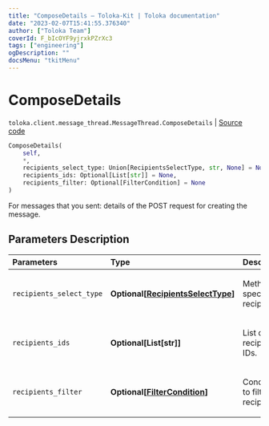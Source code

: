 ```yaml
---
title: "ComposeDetails — Toloka-Kit | Toloka documentation"
date: "2023-02-07T15:41:55.376340"
author: ["Toloka Team"]
coverId: F_bIcOYF9yjrxkPZrXc3
tags: ["engineering"]
ogDescription: ""
docsMenu: "tkitMenu"
---
```


# ComposeDetails
`toloka.client.message_thread.MessageThread.ComposeDetails` | [Source code](https://github.com/Toloka/toloka-kit/blob/v1.1.3/src/client/message_thread.py#L103)

```python
ComposeDetails(
    self,
    *,
    recipients_select_type: Union[RecipientsSelectType, str, None] = None,
    recipients_ids: Optional[List[str]] = None,
    recipients_filter: Optional[FilterCondition] = None
)
```

For messages that you sent: details of the POST request for creating the message.

## Parameters Description

| Parameters | Type | Description |
| :----------| :----| :-----------|
`recipients_select_type`|**Optional\[[RecipientsSelectType](/docs-new/toloka-kit/reference/toloka.client.message_thread.RecipientsSelectType)\]**|<p>Method for specifying recipients.</p>
`recipients_ids`|**Optional\[List\[str\]\]**|<p>List of recipients IDs.</p>
`recipients_filter`|**Optional\[[FilterCondition](/docs-new/toloka-kit/reference/toloka.client.filter.FilterCondition)\]**|<p>Condition to filter recipients.</p>
